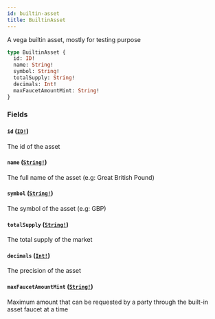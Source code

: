 ```yaml
---
id: builtin-asset
title: BuiltinAsset
---
```


A vega builtin asset, mostly for testing purpose

```graphql
type BuiltinAsset {
  id: ID!
  name: String!
  symbol: String!
  totalSupply: String!
  decimals: Int!
  maxFaucetAmountMint: String!
}
```

### Fields

#### `id` ([`ID!`](/graphql/scalars/id))

The id of the asset

#### `name` ([`String!`](/graphql/scalars/string))

The full name of the asset (e.g: Great British Pound)

#### `symbol` ([`String!`](/graphql/scalars/string))

The symbol of the asset (e.g: GBP)

#### `totalSupply` ([`String!`](/graphql/scalars/string))

The total supply of the market

#### `decimals` ([`Int!`](/graphql/scalars/int))

The precision of the asset

#### `maxFaucetAmountMint` ([`String!`](/graphql/scalars/string))

Maximum amount that can be requested by a party through the built-in asset faucet at a time
